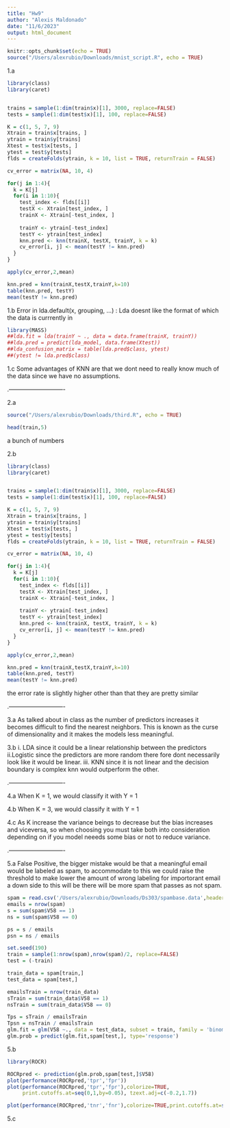 ```yaml
---
title: "Hw9"
author: "Alexis Maldonado"
date: "11/6/2023"
output: html_document
---
```


```r
knitr::opts_chunk$set(echo = TRUE)
source("/Users/alexrubio/Downloads/mnist_script.R", echo = TRUE)
```


1.a
```r
library(class)
library(caret)


trains = sample(1:dim(train$x)[1], 3000, replace=FALSE)
tests = sample(1:dim(test$x)[1], 100, replace=FALSE)

K = c(1, 5, 7, 9)
Xtrain = train$x[trains, ]
ytrain = train$y[trains]
Xtest = test$x[tests, ]
ytest = test$y[tests]
flds = createFolds(ytrain, k = 10, list = TRUE, returnTrain = FALSE)

cv_error = matrix(NA, 10, 4)

for(j in 1:4){
  k = K[j]
  for(i in 1:10){
    test_index <- flds[[i]]
    testX <- Xtrain[test_index, ]
    trainX <- Xtrain[-test_index, ]
    
    trainY <- ytrain[-test_index]
    testY <- ytrain[test_index]
    knn.pred <- knn(trainX, testX, trainY, k = k)
    cv_error[i, j] <- mean(testY != knn.pred)
  }
}

apply(cv_error,2,mean)

knn.pred = knn(trainX,testX,trainY,k=10)
table(knn.pred, testY)
mean(testY != knn.pred)

```

1.b
Error in lda.default(x, grouping, ...) : 
Lda doesnt like the format of which the data is currrently in 
```r
library(MASS)
##lda.fit = lda(trainY ~ ., data = data.frame(trainX, trainY))
##lda.pred = predict(lda_model, data.frame(Xtest))
##lda_confusion_matrix = table(lda.pred$class, ytest)
##(ytest != lda.pred$class)

```

1.c
Some advantages of KNN are that we dont need to really know much of the data since we have no assumptions. 


.----------------------------

2.a
```r
source("/Users/alexrubio/Downloads/third.R", echo = TRUE)
```

```r
head(train,5)
```
a bunch of numbers

2.b
```r
library(class)
library(caret)


trains = sample(1:dim(train$x)[1], 3000, replace=FALSE)
tests = sample(1:dim(test$x)[1], 100, replace=FALSE)

K = c(1, 5, 7, 9)
Xtrain = train$x[trains, ]
ytrain = train$y[trains]
Xtest = test$x[tests, ]
ytest = test$y[tests]
flds = createFolds(ytrain, k = 10, list = TRUE, returnTrain = FALSE)

cv_error = matrix(NA, 10, 4)

for(j in 1:4){
  k = K[j]
  for(i in 1:10){
    test_index <- flds[[i]]
    testX <- Xtrain[test_index, ]
    trainX <- Xtrain[-test_index, ]
    
    trainY <- ytrain[-test_index]
    testY <- ytrain[test_index]
    knn.pred <- knn(trainX, testX, trainY, k = k)
    cv_error[i, j] <- mean(testY != knn.pred)
  }
}

apply(cv_error,2,mean)

knn.pred = knn(trainX,testX,trainY,k=10)
table(knn.pred, testY)
mean(testY != knn.pred)
``` 
the error rate is slightly higher other than that they are pretty similar

.----------------------------

3.a
As talked about in class as the number of predictors increases it becomes difficult to find the nearest neighbors. This is known as the curse of dimensionality and it makes the models less meaningful.

3.b
i. LDA since it could be a linear relationship between the predictors
ii.Logistic since the predictors are more random there fore dont necessarily look like it would be linear.
iii. KNN since it is not linear and the decision boundary is complex knn would outperform the other.

.----------------------------

4.a
When K = 1, we would classify it with Y = 1

4.b
When K = 3, we would classify it with Y = 1

4.c
As K increase the variance beings to decrease but the bias increases and viceversa, so when choosing you must take both into consideration depending on if you model neeeds some bias or not to reduce variance.

.----------------------------

5.a
False Positive, the bigger mistake would be that a meaningful email would be labeled as spam, to accommodate to this we could raise the threshold to make lower the amount of wrong labeling for importorant email a down side to this will be there will be more spam that passes as not spam.
```r
spam = read.csv('/Users/alexrubio/Downloads/Ds303/spambase.data',header=FALSE)
emails = nrow(spam)
s = sum(spam$V58 == 1)
ns = sum(spam$V58 == 0)

ps = s / emails
psn = ns / emails

set.seed(190)
train = sample(1:nrow(spam),nrow(spam)/2, replace=FALSE)
test = (-train)

train_data = spam[train,]
test_data = spam[test,]

emailsTrain = nrow(train_data)
sTrain = sum(train_data$V58 == 1)
nsTrain = sum(train_data$V58 == 0)

Tps = sTrain / emailsTrain
Tpsn = nsTrain / emailsTrain
glm.fit = glm(V58 ~., data = test_data, subset = train, family = 'binomial')
glm.prob = predict(glm.fit,spam[test,], type='response')

```

5.b
```r
library(ROCR)

ROCRpred <- prediction(glm.prob,spam[test,]$V58)
plot(performance(ROCRpred,'tpr','fpr'))
plot(performance(ROCRpred,'tpr','fpr'),colorize=TRUE,
     print.cutoffs.at=seq(0,1,by=0.05), tzext.adj=c(-0.2,1.7))

plot(performance(ROCRpred,'tnr','fnr'),colorize=TRUE,print.cutoffs.at=seq(0,1,by=0.1), text.adj=c(-0.2,1.7))


```

5.c
```r
```